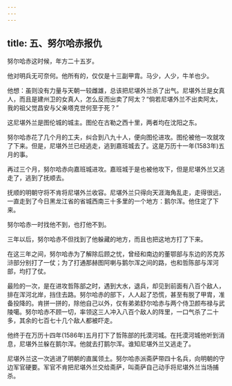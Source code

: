 ```yaml
---
---
---
```

title: 五、努尔哈赤报仇
---



努尔哈赤这时候，年方二十五岁。

他对明兵无可奈何。他所有的，仅仅是十三副甲胄。马少，人少，牛羊也少。

他想：虽则没有力量与天朝一较雌雄，总该把尼堪外兰杀了出气。尼堪外兰是女真人，而且是建州卫的女真人，怎么反而出卖了阿太？“倘若尼堪外兰不出卖阿太，我的祖父觉昌安与父亲塔克世何至于死？”

这尼堪外兰是图伦城的城主。图伦在古勒之西十里，两者均在沈阳之东。

努尔哈赤花了几个月的工夫，纠合到八九十人，便向图伦进攻。图伦被他一攻就攻了下来。但是，尼堪外兰已经逃走，逃到嘉班城去了。这是万历十一年(1583年)五月的事。

再过三个月，努尔哈赤向嘉班城进攻。嘉班城于是也被他攻下，但是尼堪外兰又逃走了，逃到了抚顺去。

抚顺的明朝守将不肯将尼堪外兰收容。尼堪外兰只得向天涯海角乱走，走得很远，一直走到了今日黑龙江省的省城西南三十多里的一个地方：鹅尔浑。他住定了下来。

努尔哈赤一时找他不到，也打他不到。

三年以后，努尔哈赤不但找到了他躲藏的地方，而且也把这地方打了下来。

在这三年之间，努尔哈赤为了解除后顾之忧，曾经和南边的董鄂部与东边的苏克苏浒部分别打了一仗；为了打通那赫图阿喇与鹅尔浑之间的路，也和哲陈部与浑河部，均打了仗。

最险的一次，是在进攻哲陈部之时，遇到大水，退兵，却见到前面有八百个敌人，排在浑河北岸，挡住去路。努尔哈赤的部下，人人起了恐慌，甚至有脱了甲胄，准备投降的。肯拼一拼的，除他自己以外，仅有弟弟舒尔哈赤与两个侍卫颜布禄与武陵噶。努尔哈赤不顾一切，率领这三人冲入八百个敌人的阵里，一口气杀了二十多，其余的七百七十几个敌人都被吓走。

他终于在万历十四年(1586年)五月打下了哲陈部的托漠河城。在托漠河城他听到消息，尼堪外兰躲在鹅尔浑。他就去打鹅尔浑。谁知尼堪外兰又逃走了。

尼堪外兰这一次逃进了明朝的直属领土。努尔哈赤派斋萨带四十名兵，向明朝的守边军官硬要。军官不肯把尼堪外兰交给斋萨，叫斋萨自己动手将尼堪外兰当场捕杀。
